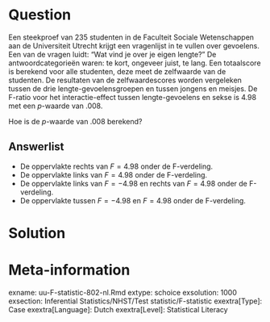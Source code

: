 Question
========
  
Een steekproef van 235 studenten in de Faculteit Sociale Wetenschappen aan de Universiteit Utrecht krijgt een vragenlijst in te vullen over gevoelens. Een van de vragen luidt: “Wat vind je over je eigen lengte?” De antwoordcategorieën waren: te kort, ongeveer juist, te lang. Een totaalscore is berekend voor alle studenten, deze meet de zelfwaarde van de studenten. De resultaten van de zelfwaardescores worden vergeleken tussen de drie lengte-gevoelensgroepen en tussen jongens en meisjes. De F-ratio voor het interactie-effect tussen lengte-gevoelens en sekse is $4.98$ met een $p$-waarde van $.008$. 

Hoe is de $p$-waarde van $.008$ berekend?

  
Answerlist
----------
* De oppervlakte rechts van $F = 4.98$ onder de F-verdeling.
* De oppervlakte links van $F = 4.98$ onder de F-verdeling.
* De oppervlakte links van $F = −4.98$ en rechts van $F = 4.98$ onder de F-verdeling.
* De oppervlakte tussen $F = −4.98$ en $F = 4.98$ onder de F-verdeling.


Solution
========
  


Meta-information
================
exname: uu-F-statistic-802-nl.Rmd
extype: schoice
exsolution: 1000
exsection: Inferential Statistics/NHST/Test statistic/F-statistic
exextra[Type]: Case
exextra[Language]: Dutch
exextra[Level]: Statistical Literacy
